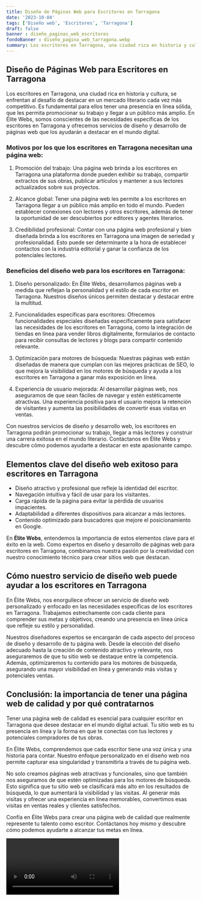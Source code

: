 ```yaml
---
title: Diseño de Páginas Web para Escritores en Tarragona
date: '2023-10-04'
tags: ['Diseño web', 'Escritores', 'Tarragona']
draft: false
banner : diseño_paginas_web_escritores
fondoBanner : diseño_pagina_web_tarragona.webp
summary: Los escritores en Tarragona, una ciudad rica en historia y cultura, se enfrentan al desafío de destacar en un mercado literario cada vez más competitivo. Es fundamental para ellos tener una presencia en línea sólida, que les permita promocionar su trabajo y llegar a un público más amplio. En Élite Webs, somos conscientes de las necesidades específicas de los escritores en Tarragona y ofrecemos servicios de diseño y desarrollo de páginas web que los ayudarán a destacar en el mundo digital.
---
```


## Diseño de Páginas Web para Escritores en Tarragona

Los escritores en Tarragona, una ciudad rica en historia y cultura, se enfrentan al desafío de destacar en un mercado literario cada vez más competitivo. Es fundamental para ellos tener una presencia en línea sólida, que les permita promocionar su trabajo y llegar a un público más amplio. En Élite Webs, somos conscientes de las necesidades específicas de los escritores en Tarragona y ofrecemos servicios de diseño y desarrollo de páginas web que los ayudarán a destacar en el mundo digital.

### Motivos por los que los escritores en Tarragona necesitan una página web:

1. Promoción del trabajo: Una página web brinda a los escritores en Tarragona una plataforma donde pueden exhibir su trabajo, compartir extractos de sus obras, publicar artículos y mantener a sus lectores actualizados sobre sus proyectos.

2. Alcance global: Tener una página web les permite a los escritores en Tarragona llegar a un público más amplio en todo el mundo. Pueden establecer conexiones con lectores y otros escritores, además de tener la oportunidad de ser descubiertos por editores y agentes literarios.

3. Credibilidad profesional: Contar con una página web profesional y bien diseñada brinda a los escritores en Tarragona una imagen de seriedad y profesionalidad. Esto puede ser determinante a la hora de establecer contactos con la industria editorial y ganar la confianza de los potenciales lectores.

### Beneficios del diseño web para los escritores en Tarragona:

1. Diseño personalizado: En Élite Webs, desarrollamos páginas web a medida que reflejan la personalidad y el estilo de cada escritor en Tarragona. Nuestros diseños únicos permiten destacar y destacar entre la multitud.

2. Funcionalidades específicas para escritores: Ofrecemos funcionalidades especiales diseñadas específicamente para satisfacer las necesidades de los escritores en Tarragona, como la integración de tiendas en línea para vender libros digitalmente, formularios de contacto para recibir consultas de lectores y blogs para compartir contenido relevante.

3. Optimización para motores de búsqueda: Nuestras páginas web están diseñadas de manera que cumplan con las mejores prácticas de SEO, lo que mejora la visibilidad en los motores de búsqueda y ayuda a los escritores en Tarragona a ganar más exposición en línea.

4. Experiencia de usuario mejorada: Al desarrollar páginas web, nos aseguramos de que sean fáciles de navegar y estén estéticamente atractivas. Una experiencia positiva para el usuario mejora la retención de visitantes y aumenta las posibilidades de convertir esas visitas en ventas.

Con nuestros servicios de diseño y desarrollo web, los escritores en Tarragona podrán promocionar su trabajo, llegar a más lectores y construir una carrera exitosa en el mundo literario. Contáctanos en Élite Webs y descubre cómo podemos ayudarte a destacar en este apasionante campo.

<GifSeo />

<Cta />

## Elementos clave del diseño web exitoso para escritores en Tarragona

- Diseño atractivo y profesional que refleje la identidad del escritor.
- Navegación intuitiva y fácil de usar para los visitantes.
- Carga rápida de la página para evitar la pérdida de usuarios impacientes.
- Adaptabilidad a diferentes dispositivos para alcanzar a más lectores.
- Contenido optimizado para buscadores que mejore el posicionamiento en Google.

En **Élite Webs**, entendemos la importancia de estos elementos clave para el éxito en la web. Como expertos en diseño y desarrollo de páginas web para escritores en Tarragona, combinamos nuestra pasión por la creatividad con nuestro conocimiento técnico para crear sitios web que destacan.

## Cómo nuestro servicio de diseño web puede ayudar a los escritores en Tarragona

En Élite Webs, nos enorgullece ofrecer un servicio de diseño web personalizado y enfocado en las necesidades específicas de los escritores en Tarragona. Trabajamos estrechamente con cada cliente para comprender sus metas y objetivos, creando una presencia en línea única que refleje su estilo y personalidad.

Nuestros diseñadores expertos se encargarán de cada aspecto del proceso de diseño y desarrollo de tu página web. Desde la elección del diseño adecuado hasta la creación de contenido atractivo y relevante, nos aseguraremos de que tu sitio web se destaque entre la competencia. Además, optimizaremos tu contenido para los motores de búsqueda, asegurando una mayor visibilidad en línea y generando más visitas y potenciales ventas.

## Conclusión: la importancia de tener una página web de calidad y por qué contratarnos

Tener una página web de calidad es esencial para cualquier escritor en Tarragona que desee destacar en el mundo digital actual. Tu sitio web es tu presencia en línea y la forma en que te conectas con tus lectores y potenciales compradores de tus obras.

En Élite Webs, comprendemos que cada escritor tiene una voz única y una historia para contar. Nuestro enfoque personalizado en el diseño web nos permite capturar esa singularidad y transmitirla a través de tu página web.

No solo creamos páginas web atractivas y funcionales, sino que también nos aseguramos de que estén optimizadas para los motores de búsqueda. Esto significa que tu sitio web se clasificará más alto en los resultados de búsqueda, lo que aumentará la visibilidad y las visitas. Al generar más visitas y ofrecer una experiencia en línea memorables, convertimos esas visitas en ventas reales y clientes satisfechos.

Confía en Élite Webs para crear una página web de calidad que realmente represente tu talento como escritor. Contáctanos hoy mismo y descubre cómo podemos ayudarte a alcanzar tus metas en línea.

<Video />

<CtaBot job='Escritores' city='Tarragona'/>

<Gmaps query='Tarragona+españa+maps' />